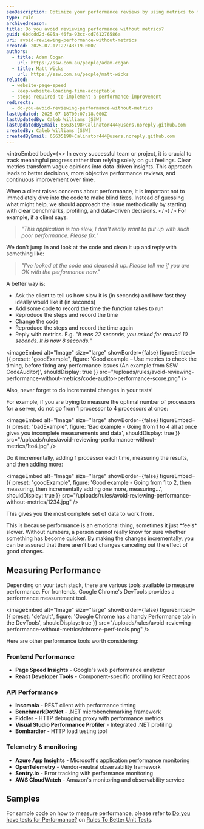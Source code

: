 ```yaml
---
seoDescription: Optimize your performance reviews by using metrics to measure and track progress, ensuring you're meeting clients' expectations and making informed improvements.
type: rule
archivedreason:
title: Do you avoid reviewing performance without metrics?
guid: 6bdcdd2d-695a-46fa-93cc-cd761276586a
uri: avoid-reviewing-performance-without-metrics
created: 2025-07-17T22:43:19.000Z
authors:
  - title: Adam Cogan
    url: https://ssw.com.au/people/adam-cogan
  - title: Matt Wicks
    url: https://ssw.com.au/people/matt-wicks
related:
  - website-page-speed
  - keep-website-loading-time-acceptable
  - steps-required-to-implement-a-performance-improvement
redirects:
  - do-you-avoid-reviewing-performance-without-metrics
lastUpdated: 2025-07-18T00:07:18.000Z
lastUpdatedBy: Caleb Williams [SSW]
lastUpdatedByEmail: 65635198+Calinator444@users.noreply.github.com
createdBy: Caleb Williams [SSW]
createdByEmail: 65635198+Calinator444@users.noreply.github.com
---
```


<introEmbed
  body={<>
In every successful team or project, it is crucial to track meaningful progress rather than relying solely on gut feelings. Clear metrics transform vague opinions into data-driven insights. This approach leads to better decisions, more objective performance reviews, and continuous improvement over time.

When a client raises concerns about performance, it is important not to immediately dive into the code to make blind fixes. Instead of guessing what might help, we should approach the issue methodically by starting with clear benchmarks, profiling, and data-driven decisions.
  </>}
/>
For example, if a client says:

> _"This application is too slow, I don't really want to put up with such poor performance. Please fix."_

We don't jump in and look at the code and clean it up and reply with something like:

> _"I've looked at the code and cleaned it up. Please tell me if you are OK with the performance now."_

A better way is:

* Ask the client to tell us how slow it is (in seconds) and how fast they ideally would like it (in seconds)
* Add some code to record the time the function takes to run
* Reproduce the steps and record the time
* Change the code
* Reproduce the steps and record the time again
* Reply with metrics. E.g. _"It was 22 seconds, you asked for around 10 seconds. It is now 8 seconds."_

<imageEmbed
  alt="Image"
  size="large"
  showBorder={false}
  figureEmbed={{
    preset: "goodExample",
    figure: 'Good example – Use metrics to check the timing, before fixing any performance issues (An example from SSW CodeAuditor)',
    shouldDisplay: true
  }}
  src="/uploads/rules/avoid-reviewing-performance-without-metrics/code-auditor-performance-score.png"
/>

Also, never forget to do incremental changes in your tests!

For example, if you are trying to measure the optimal number of processors for a server, do not go from 1 processor to 4 processors at once:

<imageEmbed
  alt="Image"
  size="large"
  showBorder={false}
  figureEmbed={{
    preset: "badExample",
    figure: 'Bad example - Going from 1 to 4 all at once gives you incomplete measurements and data',
    shouldDisplay: true
  }}
  src="/uploads/rules/avoid-reviewing-performance-without-metrics/1to4.jpg"
/>

Do it incrementally, adding 1 processor each time, measuring the results, and then adding more:

<imageEmbed
  alt="Image"
  size="large"
  showBorder={false}
  figureEmbed={{
    preset: "goodExample",
    figure: 'Good example - Going from 1 to 2, then measuring, then incrementally adding one more, measuring...',
    shouldDisplay: true
  }}
  src="/uploads/rules/avoid-reviewing-performance-without-metrics/1234.jpg"
/>

This gives you the most complete set of data to work from.

This is because performance is an emotional thing, sometimes it just \*feels\* slower. Without numbers, a person cannot really know for sure whether something has become quicker. By making the changes incrementally, you can be assured that there aren’t bad changes canceling out the effect of good changes.

## Measuring Performance

Depending on your tech stack, there are various tools available to measure performance. For frontends, Google Chrome's DevTools provides a performance measurement tool.


<imageEmbed
  alt="Image"
  size="large"
  showBorder={false}
  figureEmbed={{
    preset: "default",
    figure: 'Google Chrome has a handy Performance tab in the DevTools',
    shouldDisplay: true
  }}
  src="/uploads/rules/avoid-reviewing-performance-without-metrics/chrome-perf-tools.png"
/>

Here are other performance tools worth considering:

### Frontend Performance

* **Page Speed Insights** - Google's web performance analyzer
* **React Developer Tools** - Component-specific profiling for React apps

### API Performance

* **Insomnia** - REST client with performance timing
* **BenchmarkDotNet** - .NET microbenchmarking framework
* **Fiddler** - HTTP debugging proxy with performance metrics
* **Visual Studio Performance Profiler** - Integrated .NET profiling
* **Bombardier** - HTTP load testing tool

### Telemetry & monitoring

* **Azure App Insights** - Microsoft's application performance monitoring
* **OpenTelemetry** - Vendor-neutral observability framework
* **Sentry.io** - Error tracking with performance monitoring
* **AWS CloudWatch** - Amazon's monitoring and observability service

## Samples

For sample code on how to measure performance, please refer to [Do you have tests for Performance?](/have-tests-for-performance/) on [Rules To Better Unit Tests](/rules-to-better-unit-tests/).
